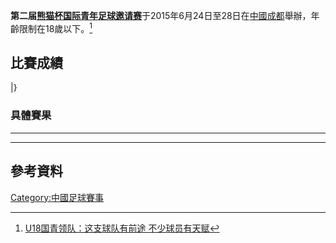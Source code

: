 {{expand|time=2015-06-24T05:01:27+00:00}}
'''第二届[[熊猫杯国际青年足球邀请赛|熊猫杯国际青年足球邀请赛]]'''于2015年6月24日至28日在[[中國|中國]][[成都|成都]]舉辦，年齡限制在18歲以下。<ref>[http://sports.qq.com/a/20150623/005139.htm U18国青领队：这支球队有前途 不少球员有天赋]</ref>

==比賽成績==
{{Fb cl2 header navbar}}
{{Fb cl2 team|t={{fbu|20|JPN}} |w=3 |d=0 |l=0 |gf=13 |ga=2 |bc=gold|border=}}
{{Fb cl2 team|t={{fbu|20|SVK}} |w=2 |d=0 |l=1 |gf=6 |ga=4 |bc=silver|border=}}
{{Fb cl2 team|t={{fbu|20|CHN}} |w=1 |d=0 |l=2 |gf=4 |ga=7 |bc=#cc9966|border=}}
{{Fb cl2 team|t={{fbu|20|KGZ}} |w=0 |d=0 |l=3 |gf=1 |ga=11 |bc=|border=}}
|}

=== 具體賽果 ===
{{footballbox 
| date       = 2015年6月24日
| time       = 16:00
| team1      = {{fbu-rt|20|CHN}}
| score      = 1 : 2
| report     = [http://sports.163.com/15/0624/17/AST4EV8A00051C8M.html 报告]
| team2      = {{fbu|20|SVK}}
| goals1     = [[杨立瑜|杨立瑜]] {{goal|38}}
| goals2     = 阿德里安·科皮察尔{{goal|10|pen.}} <br> 菲利普·巴拉伊{{goal|88}}
| stadium    = [[成都双流体育中心|成都双流体育中心]], [[成都|成都]], [[中国|中国]]
| attendance = 
| referee    = 
}}
{{footballbox 
| date       = 2015年6月24日
| time       = 19:30
| team1      = {{fbu-rt|20|JPN}}
| score      = 6 : 0
| report     = [http://sports.163.com/15/0624/17/AST4EV8A00051C8M.html 报告]
| team2      = {{fbu|20|KGZ}}
| goals1     = [[小川航基|小川航基]] {{goal|8||54|}} <br> [[浦田树|浦田树]] {{goal|18}} <br> [[一美和成|一美和成]] {{goal|61||90|}} <br> [[岩崎悠人|岩崎悠人]] {{goal|90+2}}
| goals2     = 
| stadium    = [[成都双流体育中心|成都双流体育中心]], [[成都|成都]], [[中国|中国]]
| attendance = 
| referee    = 
}}
----
{{footballbox 
| date       = 2015年6月26日
| time       = 16:00
| team1      = {{fbu-rt|20|KGZ}}
| score      = 1 : 3
| report     = 
| team2      = {{fbu|20|SVK}}
| goals1     = 梅姆巴特利耶夫{{goal|15}}
| goals2     = 丹尼斯·霍尔尼克{{goal|9}} <br> 托马什·沙拉塔{{goal|35}} <br> 扎吉杜林{{goal|70|o.g.}}
| stadium    = [[成都双流体育中心|成都双流体育中心]], [[成都|成都]], [[中国|中国]]
| attendance = 
| referee    = 
}}
{{footballbox 
| date       = 2015年6月26日
| time       = 19:30
| team1      = {{fbu-rt|20|CHN}}
| score      = 1 : 5
| report     = 
| team2      = {{fbu|20|JPN}}
| goals1     = [[杨立瑜|杨立瑜]] {{goal|34}}
| goals2     = [[岸本武流|岸本武流]] {{goal|6||53||67||69|}} <br> [[小川航基|小川航基]] {{goal|83}}
| stadium    = [[成都双流体育中心|成都双流体育中心]], [[成都|成都]], [[中国|中国]]
| attendance = 
| referee    = 
}}
----
{{footballbox 
| date       = 2015年6月28日
| time       = 16:00
| team1      = {{fbu-rt|20|SVK}}
| score      = 1 : 2
| report     = 
| team2      = {{fbu|20|JPN}}
| goals1     = {{goal|68}}
| goals2     = {{goal|17}} <br> {{goal|21}}
| stadium    = [[成都双流体育中心|成都双流体育中心]], [[成都|成都]], [[中国|中国]]
| attendance = 
| referee    = 
}}
{{footballbox 
| date       = 2015年6月28日
| time       = 19:30
| team1      = {{fbu-rt|20|CHN}}
| score      = 2 : 0
| report     = 
| team2      = {{fbu|20|KGZ}}
| goals1     = {{goal|21}} <br> {{goal|80}}
| goals2     = 
| stadium    = [[成都双流体育中心|成都双流体育中心]], [[成都|成都]], [[中国|中国]]
| attendance = 
| referee    = 
}}

==參考資料==
{{reflist}}

{{熊猫杯足球赛}}

[[Category:中國足球賽事|Category:中國足球賽事]]